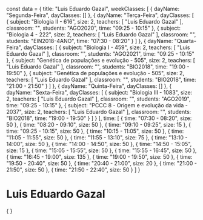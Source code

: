 const data = {
  title: "Luis Eduardo Gazal",
  weekClasses: [
    {
      dayName: "Segunda-Feira",
      dayClasses: []
    },
    {
      dayName: "Terça-Feira",
      dayClasses: [
        {
          subject: "Biologia II - 616",
          size: 2,
          teachers: [
            "Luis Eduardo Gazal"
          ],
          classroom: "",
          students: "AGO2020",
          time: "09:25 - 10:15"
        },
        {
          subject: "Biologia 4 - 222",
          size: 2,
          teachers: [
            "Luis Eduardo Gazal"
          ],
          classroom: "",
          students: "EIN2018-4ANO",
          time: "07:30 - 08:20"
        }
      ]
    },
    {
      dayName: "Quarta-Feira",
      dayClasses: [
        {
          subject: "Biologia I - 459",
          size: 2,
          teachers: [
            "Luis Eduardo Gazal"
          ],
          classroom: "",
          students: "AGO2021",
          time: "09:25 - 10:15"
        },
        {
          subject: "Genética de populações e evolução - 505",
          size: 2,
          teachers: [
            "Luis Eduardo Gazal"
          ],
          classroom: "",
          students: "BIO2018",
          time: "19:00 - 19:50"
        },
        {
          subject: "Genética de populações e evolução - 505",
          size: 2,
          teachers: [
            "Luis Eduardo Gazal"
          ],
          classroom: "",
          students: "BIO2018",
          time: "21:00 - 21:50"
        }
      ]
    },
    {
      dayName: "Quinta-Feira",
      dayClasses: []
    },
    {
      dayName: "Sexta-Feira",
      dayClasses: [
        {
          subject: "Biologia III - 1083",
          size: 2,
          teachers: [
            "Luis Eduardo Gazal"
          ],
          classroom: "",
          students: "AGO2019",
          time: "09:25 - 10:15"
        },
        {
          subject: "PCCC 8 - Origem e evolução da vida - 2037",
          size: 2,
          teachers: [
            "Luis Eduardo Gazal"
          ],
          classroom: "",
          students: "BIO2018",
          time: "19:00 - 19:50"
        }
      ]
    }
  ],
  time: [
    {
      time: "07:30 - 08:20",
      size: 50
    },
    {
      time: "08:20 - 09:10",
      size: 50
    },
    {
      time: "09:10 - 09:25",
      size: 15
    },
    {
      time: "09:25 - 10:15",
      size: 50
    },
    {
      time: "10:15 - 11:05",
      size: 50
    },
    {
      time: "11:05 - 11:55",
      size: 50
    },
    {
      time: "11:55 - 13:10",
      size: 75
    },
    {
      time: "13:10 - 14:00",
      size: 50
    },
    {
      time: "14:00 - 14:50",
      size: 50
    },
    {
      time: "14:50 - 15:05",
      size: 15
    },
    {
      time: "15:05 - 15:55",
      size: 50
    },
    {
      time: "15:55 - 16:45",
      size: 50
    },
    {
      time: "16:45 - 19:00",
      size: 135
    },
    {
      time: "19:00 - 19:50",
      size: 50
    },
    {
      time: "19:50 - 20:40",
      size: 50
    },
    {
      time: "20:40 - 21:00",
      size: 20
    },
    {
      time: "21:00 - 21:50",
      size: 50
    },
    {
      time: "21:50 - 22:40",
      size: 50
    }
  ]
}

# Luis Eduardo Gazal

<div>
    {
        <Grid
            title={data.title} 
            weekClasses={data.weekClasses} 
            time={data.time}
        />
    }
</div>